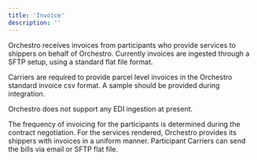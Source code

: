 ```yaml
---
title: 'Invoice'
description: ''
---
```


Orchestro receives invoices from participants who provide services to shippers on behalf of Orchestro. Currently invoices are ingested through a SFTP setup, using a standard flat file format.  
 
<Note>Carriers are required to provide parcel level invoices in the Orchestro standard invoice csv format. A sample should be provided during integration.  </Note>
 
Orchestro does not support any EDI ingestion at present.  
 
The frequency of invoicing for the participants is determined during the contract negotiation. For the services rendered, Orchestro provides its shippers with invoices in a uniform manner. Participant Carriers can send the bills via email or SFTP flat file.
